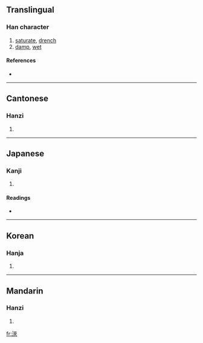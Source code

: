 {{see|浃}}
==Translingual==

===Han character===
{{Han char|rn=85|rad=水|as=07|sn=10|four=3413<sub>8</sub>|canj=水大人人 (EKOO)}}

# [[saturate]], [[drench]]
# [[damp]], [[wet]]

====References====
* {{Han ref|kx=0625.170|dkj=17506|dj=1027.030|hdz=31620.070|uh=6D79|ud=28025|bh=AF48|bd=44872}}

----

==Cantonese==

===Hanzi===
{{yue-hanzi|jyut=|y=jip3}}

# {{defn|Cantonese}}

----

==Japanese==

===Kanji===
{{ja-kanji|grade=|rs=水07}}

# {{defn|Japanese}}

====Readings====
* {{ja-readings|on=[[しょう]] (shō)|kun=[[あまねし]] (amaneshi), [[とおる]] (tooru), [[うるおう]] (uruou)}}

----

==Korean==

===Hanja===
{{ko-hanja|hangeul=협|eumhun=|rv=hyeop|mr=hyŏp|y=hyep}}

# {{defn|Korean}}

----

==Mandarin==

===Hanzi===
{{cmn-hanzi|sim=浃|pin=[[jiā]] ([[jia1]]), [[jiá]] ([[jia2]])|wg=chia<sup>1</sup>, chia<sup>2</sup>}}

# {{defn|Mandarin}}

[[fr:浹]]